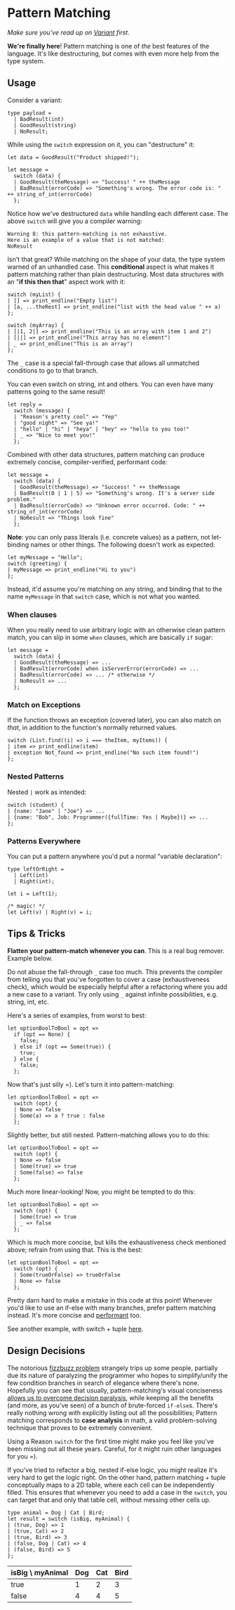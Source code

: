 
# Pattern Matching

_Make sure you've read up on [Variant](variant) first_.

**We're finally here**! Pattern matching is one of _the_ best features of the language. It's like destructuring, but comes with even more help from the type system.

## Usage

Consider a variant:

```reason
type payload =
  | BadResult(int)
  | GoodResult(string)
  | NoResult;
```

While using the `switch` expression on it, you can "destructure" it:

```reason
let data = GoodResult("Product shipped!");

let message =
  switch (data) {
  | GoodResult(theMessage) => "Success! " ++ theMessage
  | BadResult(errorCode) => "Something's wrong. The error code is: " ++ string_of_int(errorCode)
  };
```

Notice how we've destructured `data` while handling each different case. The above `switch` will give you a compiler warning:

```
Warning 8: this pattern-matching is not exhaustive.
Here is an example of a value that is not matched:
NoResult
```

Isn't that great? While matching on the shape of your data, the type system warned of an unhandled case. This **conditional** aspect is what makes it pattern matching rather than plain destructuring. Most data structures with an "**if this then that**" aspect work with it:

```reason
switch (myList) {
| [] => print_endline("Empty list")
| [a, ...theRest] => print_endline("list with the head value " ++ a)
};

switch (myArray) {
| [|1, 2|] => print_endline("This is an array with item 1 and 2")
| [||] => print_endline("This array has no element")
| _ => print_endline("This is an array")
};
```

The `_` case is a special fall-through case that allows all unmatched conditions to go to that branch.

You can even switch on string, int and others. You can even have many patterns going to the same result!

```reason
let reply =
  switch (message) {
  | "Reason's pretty cool" => "Yep"
  | "good night" => "See ya!"
  | "hello" | "hi" | "heya" | "hey" => "hello to you too!"
  | _ => "Nice to meet you!"
  };
```

Combined with other data structures, pattern matching can produce extremely concise, compiler-verified, performant code:

```reason
let message =
  switch (data) {
  | GoodResult(theMessage) => "Success! " ++ theMessage
  | BadResult(0 | 1 | 5) => "Something's wrong. It's a server side problem."
  | BadResult(errorCode) => "Unknown error occurred. Code: " ++ string_of_int(errorCode)
  | NoResult => "Things look fine"
  };
```

**Note**: you can only pass literals (i.e. concrete values) as a pattern, not let-binding names or other things. The following doesn't work as expected:

```reason
let myMessage = "Hello";
switch (greeting) {
| myMessage => print_endline("Hi to you")
};
```

Instead, it'd assume you're matching on any string, and binding that to the name `myMessage` in that `switch` case, which is not what you wanted.

### When clauses

When you really need to use arbitrary logic with an otherwise clean pattern match, you can slip in some `when` clauses, which are basically `if` sugar:

```reason
let message =
  switch (data) {
  | GoodResult(theMessage) => ...
  | BadResult(errorCode) when isServerError(errorCode) => ...
  | BadResult(errorCode) => ... /* otherwise */
  | NoResult => ...
  };
```

### Match on Exceptions

If the function throws an exception (covered later), you can also match on _that_, in addition to the function's normally returned values.

```reason
switch (List.find((i) => i === theItem, myItems)) {
| item => print_endline(item)
| exception Not_found => print_endline("No such item found!")
};
```

### Nested Patterns

Nested `|` work as intended:

```reason
switch (student) {
| {name: "Jane" | "Joe"} => ...
| {name: "Bob", Job: Programmer({fullTime: Yes | Maybe})} => ...
};
```

### Patterns Everywhere

You can put a pattern anywhere you'd put a normal "variable declaration":

```reason
type leftOrRight =
  | Left(int)
  | Right(int);

let i = Left(1);

/* magic! */
let Left(v) | Right(v) = i;
```

## Tips & Tricks

**Flatten your pattern-match whenever you can**. This is a real bug remover. Example below.

Do not abuse the fall-through `_` case too much. This prevents the compiler from telling you that you've forgotten to cover a case (exhaustiveness check), which would be especially helpful after a refactoring where you add a new case to a variant. Try only using `_` against infinite possibilities, e.g. string, int, etc.

Here's a series of examples, from worst to best:

```reason
let optionBoolToBool = opt =>
  if (opt == None) {
    false;
  } else if (opt == Some(true)) {
    true;
  } else {
    false;
  };
```

Now that's just silly =). Let's turn it into pattern-matching:

```reason
let optionBoolToBool = opt =>
  switch (opt) {
  | None => false
  | Some(a) => a ? true : false
  };
```

Slightly better, but still nested. Pattern-matching allows you to do this:

```reason
let optionBoolToBool = opt =>
  switch (opt) {
  | None => false
  | Some(true) => true
  | Some(false) => false
  };
```

Much more linear-looking! Now, you might be tempted to do this:

```reason
let optionBoolToBool = opt =>
  switch (opt) {
  | Some(true) => true
  | _ => false
  };
```

Which is much more concise, but kills the exhaustiveness check mentioned above; refrain from using that. This is the best:

```reason
let optionBoolToBool = opt =>
  switch (opt) {
  | Some(trueOrFalse) => trueOrFalse
  | None => false
  };
```

Pretty darn hard to make a mistake in this code at this point! Whenever you'd like to use an if-else with many branches, prefer pattern matching instead. It's more concise and [performant](variant#design-decisions) too.

See another example, with switch + tuple [here](tuple#tips-tricks).

## Design Decisions

The notorious [fizzbuzz problem](https://en.wikipedia.org/wiki/Fizz_buzz#Programming_interviews) strangely trips up some people, partially due its nature of paralyzing the programmer who hopes to simplify/unify the few condition branches in search of elegance where there's none. Hopefully you can see that usually, pattern-matching's visual conciseness [allows us to overcome decision paralysis](//reasonml.github.io/try.html?reason=PQKgBAQghgzgpgEzAewHZgBYBcsAcYBcwwATsvDlAMbIJwB0yJA5sAO4CWA1h8AGIcAXoIgBXYQGIA8gGEoAWwA2YEMABQiuFjAAzIYIBG4wWAC8YABQcAlGYB8asGBicsVDJY5h5tMAGYAGjAvHyQAVlsAb0cwAB9LAAYghNtTOzAAIgFhMWEMmPiLJLAAfVT0rP18p0KS5PLM3MFquNL7ZywSDlRmEuQdEu6sK2sYgF8AbjU1HSZPYPQARjAsZDBFhJSwaKcAKRh6RWRmCz1hI2ER0cmgA), while keeping all the benefits (and more, as you've seen) of a bunch of brute-forced `if-else`s. There's really nothing wrong with explicitly listing out all the possibilities; Pattern matching corresponds to **case analysis** in math, a valid problem-solving technique that proves to be extremely convenient.

Using a Reason `switch` for the first time might make you feel like you've been missing out all these years. Careful, for it might ruin other languages for you =).

If you've tried to refactor a big, nested if-else logic, you might realize it's very hard to get the logic right. On the other hand, pattern matching + tuple conceptually maps to a 2D table, where each cell can be independently filled. This ensures that whenever you need to add a case in the `switch`, you can target that and only that table cell, without messing other cells up.

```reason
type animal = Dog | Cat | Bird;
let result = switch (isBig, myAnimal) {
| (true, Dog) => 1
| (true, Cat) => 2
| (true, Bird) => 3
| (false, Dog | Cat) => 4
| (false, Bird) => 5
};
```

isBig \ myAnimal | Dog | Cat | Bird
-----------------|-----|-----|------
true             |  1  |  2  |  3
false            |  4  |  4  |  5
